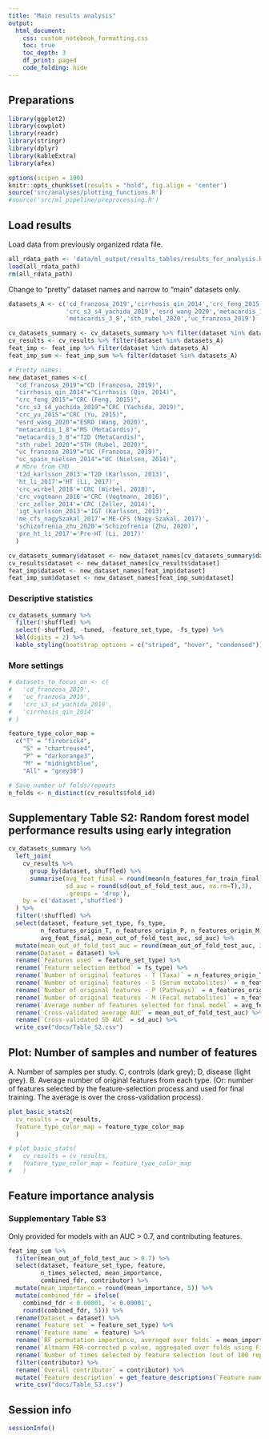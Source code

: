 ```yaml
---
title: "Main results analysis"
output:
  html_document:
    css: custom_notebook_formatting.css
    toc: true
    toc_depth: 3
    df_print: paged
    code_folding: hide
---
```


## Preparations

```r
library(ggplot2)
library(cowplot)
library(readr)
library(stringr)
library(dplyr)
library(kableExtra)
library(afex)

options(scipen = 100)
knitr::opts_chunk$set(results = "hold", fig.align = 'center')
source('src/analyses/plotting_functions.R')
#source('src/ml_pipeline/preprocessing.R')
```

## Load results

Load data from previously organized rdata file.

```r
all_rdata_path <- 'data/ml_output/results_tables/results_for_analysis.RData'
load(all_rdata_path)
rm(all_rdata_path)
```

Change to "pretty" dataset names and narrow to "main" datasets only.

```r
datasets_A <- c('cd_franzosa_2019','cirrhosis_qin_2014','crc_feng_2015',
                'crc_s3_s4_yachida_2019','esrd_wang_2020','metacardis_1_8',
                'metacardis_3_8','sth_rubel_2020','uc_franzosa_2019')

cv_datasets_summary <- cv_datasets_summary %>% filter(dataset %in% datasets_A)
cv_results <- cv_results %>% filter(dataset %in% datasets_A)
feat_imp <- feat_imp %>% filter(dataset %in% datasets_A)
feat_imp_sum <- feat_imp_sum %>% filter(dataset %in% datasets_A)

# Pretty names:
new_dataset_names <-c(
  "cd_franzosa_2019"="CD (Franzosa, 2019)",
  "cirrhosis_qin_2014"="Cirrhosis (Qin, 2014)",
  "crc_feng_2015"="CRC (Feng, 2015)",
  "crc_s3_s4_yachida_2019"="CRC (Yachida, 2019)",
  "crc_yu_2015"="CRC (Yu, 2015)",
  "esrd_wang_2020"="ESRD (Wang, 2020)",
  "metacardis_1_8"="MS (MetaCardis)",
  "metacardis_3_8"="T2D (MetaCardis)",
  "sth_rubel_2020"="STH (Rubel, 2020)",
  "uc_franzosa_2019"="UC (Franzosa, 2019)",
  "uc_spain_nielsen_2014"="UC (Nielsen, 2014)",
  # More from CMD
  't2d_karlsson_2013'='T2D (Karlsson, 2013)',
  'ht_li_2017'='HT (Li, 2017)',
  'crc_wirbel_2018'='CRC (Wirbel, 2018)',
  'crc_vogtmann_2016'='CRC (Vogtmann, 2016)',
  'crc_zeller_2014'='CRC (Zeller, 2014)',
  'igt_karlsson_2013'='IGT (Karlsson, 2013)',
  'me_cfs_nagySzakal_2017'='ME-CFS (Nagy-Szakal, 2017)',
  'schizofrenia_zhu_2020'='Schizofrenia (Zhu, 2020)',
  'pre_ht_li_2017'='Pre-HT (Li, 2017)'
  )

cv_datasets_summary$dataset <- new_dataset_names[cv_datasets_summary$dataset]
cv_results$dataset <- new_dataset_names[cv_results$dataset]
feat_imp$dataset <- new_dataset_names[feat_imp$dataset]
feat_imp_sum$dataset <- new_dataset_names[feat_imp_sum$dataset]
```


### Descriptive statistics

```r
cv_datasets_summary %>% 
  filter(!shuffled) %>%
  select(-shuffled, -tuned, -feature_set_type, -fs_type) %>%
  kbl(digits = 2) %>%
  kable_styling(bootstrap_options = c("striped", "hover", "condensed")) 
```

### More settings

```r
# datasets_to_focus_on <- c(
#   'cd_franzosa_2019',
#   'uc_franzosa_2019',
#   'crc_s3_s4_yachida_2019',
#   'cirrhosis_qin_2014'
# )
```

```r
feature_type_color_map = 
  c("T" = "firebrick4", 
    "S" = "chartreuse4", 
    "P" = "darkorange3", 
    "M" = "midnightblue", 
    "All" = "grey30")

# Save number of folds/repeats
n_folds <- n_distinct(cv_results$fold_id)
```

## Supplementary Table S2: Random forest model performance results using early integration

```r
cv_datasets_summary %>%
  left_join(
    cv_results %>%
      group_by(dataset, shuffled) %>%
      summarise(avg_feat_final = round(mean(n_features_for_train_final),3),
                sd_auc = round(sd(out_of_fold_test_auc, na.rm=T),3), 
                .groups = 'drop'),
    by = c('dataset','shuffled')
  ) %>%
  filter(!shuffled) %>%
  select(dataset, feature_set_type, fs_type, 
         n_features_origin_T, n_features_origin_P, n_features_origin_M, n_features_origin_S,
         avg_feat_final, mean_out_of_fold_test_auc, sd_auc) %>%
  mutate(mean_out_of_fold_test_auc = round(mean_out_of_fold_test_auc, 3)) %>%
  rename(Dataset = dataset) %>%
  rename(`Features used` = feature_set_type) %>%
  rename(`Feature selection method` = fs_type) %>%
  rename(`Number of original features - T (Taxa)` = n_features_origin_T) %>%
  rename(`Number of original features - S (Serum metabolites)` = n_features_origin_S) %>%
  rename(`Number of original features - P (Pathways)` = n_features_origin_P) %>%
  rename(`Number of original features - M (Fecal metabolites)` = n_features_origin_M) %>%
  rename(`Average number of features selected for final model` = avg_feat_final) %>%
  rename(`Cross-validated average AUC` = mean_out_of_fold_test_auc) %>%
  rename(`Cross-validated SD AUC` = sd_auc) %>%
  write_csv("docs/Table_S2.csv")
```

## Plot: Number of samples and number of features

A. Number of samples per study. C, controls (dark grey); D, disease (light grey). 
B. Average number of original features from each type. 
(Or: number of features selected by the feature-selection process and used for final training. The average is over the cross-validation process).

```r
plot_basic_stats2(
  cv_results = cv_results, 
  feature_type_color_map = feature_type_color_map
  )
```

```r
# plot_basic_stats(
#   cv_results = cv_results, 
#   feature_type_color_map = feature_type_color_map
#   )
```

## Feature importance analysis

### Supplementary Table S3

Only provided for models with an AUC > 0.7, and contributing features.

```r
feat_imp_sum %>%
  filter(mean_out_of_fold_test_auc > 0.7) %>%
  select(dataset, feature_set_type, feature, 
         n_times_selected, mean_importance, 
         combined_fdr, contributor) %>%
  mutate(mean_importance = round(mean_importance, 5)) %>%
  mutate(combined_fdr = ifelse(
    combined_fdr < 0.00001, '< 0.00001', 
    round(combined_fdr, 5))) %>%
  rename(Dataset = dataset) %>%
  rename(`Feature set` = feature_set_type) %>%
  rename(`Feature name` = feature) %>%
  rename(`RF permutation importance, averaged over folds` = mean_importance) %>%
  rename(`Altmann FDR-corrected p value, aggregated over folds using Fisher's method` = combined_fdr) %>%
  rename(`Number of times selected by feature selection (out of 100 repeats/folds)` = n_times_selected) %>%
  filter(contributor) %>%
  rename(`Overall contributor` = contributor) %>%
  mutate(`Feature description` = get_feature_descriptions(`Feature name`)) %>%
  write_csv("docs/Table_S3.csv")
```

## Session info

```r
sessionInfo()
```
